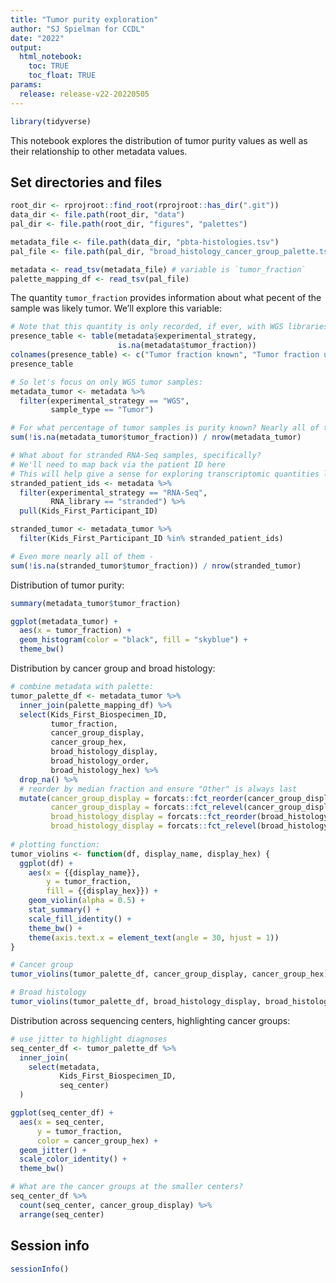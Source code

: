 ```yaml
---
title: "Tumor purity exploration"
author: "SJ Spielman for CCDL"
date: "2022"
output: 
  html_notebook:
    toc: TRUE
    toc_float: TRUE
params:
  release: release-v22-20220505 
---
```


```r
library(tidyverse)
```
This notebook explores the distribution of tumor purity values as well as their relationship to other metadata values.

## Set directories and files
```r
root_dir <- rprojroot::find_root(rprojroot::has_dir(".git"))
data_dir <- file.path(root_dir, "data")
pal_dir <- file.path(root_dir, "figures", "palettes")

metadata_file <- file.path(data_dir, "pbta-histologies.tsv")
pal_file <- file.path(pal_dir, "broad_histology_cancer_group_palette.tsv")

metadata <- read_tsv(metadata_file) # variable is `tumor_fraction`
palette_mapping_df <- read_tsv(pal_file)
```

The quantity `tumor_fraction` provides information about what pecent of the sample was likely tumor. 
We'll explore this variable:

```r

# Note that this quantity is only recorded, if ever, with WGS libraries: 
presence_table <- table(metadata$experimental_strategy,
                        is.na(metadata$tumor_fraction))
colnames(presence_table) <- c("Tumor fraction known", "Tumor fraction unknown")
presence_table

# So let's focus on only WGS tumor samples:
metadata_tumor <- metadata %>%
  filter(experimental_strategy == "WGS", 
         sample_type == "Tumor")

# For what percentage of tumor samples is purity known? Nearly all of them!
sum(!is.na(metadata_tumor$tumor_fraction)) / nrow(metadata_tumor)

# What about for stranded RNA-Seq samples, specifically?
# We'll need to map back via the patient ID here
# This will help give a sense for exploring transcriptomic quantities later
stranded_patient_ids <- metadata %>%
  filter(experimental_strategy == "RNA-Seq", 
         RNA_library == "stranded") %>%
  pull(Kids_First_Participant_ID)

stranded_tumor <- metadata_tumor %>%
  filter(Kids_First_Participant_ID %in% stranded_patient_ids)

# Even more nearly all of them - 
sum(!is.na(stranded_tumor$tumor_fraction)) / nrow(stranded_tumor)
```


Distribution of tumor purity:
```r
summary(metadata_tumor$tumor_fraction)

ggplot(metadata_tumor) + 
  aes(x = tumor_fraction) + 
  geom_histogram(color = "black", fill = "skyblue") + 
  theme_bw()
```


Distribution by cancer group and broad histology:

```r
# combine metadata with palette:
tumor_palette_df <- metadata_tumor %>%
  inner_join(palette_mapping_df) %>%
  select(Kids_First_Biospecimen_ID, 
         tumor_fraction, 
         cancer_group_display, 
         cancer_group_hex, 
         broad_histology_display,
         broad_histology_order,
         broad_histology_hex) %>%
  drop_na() %>%
  # reorder by median fraction and ensure "Other" is always last
  mutate(cancer_group_display = forcats::fct_reorder(cancer_group_display, tumor_fraction), 
         cancer_group_display = forcats::fct_relevel(cancer_group_display, "Other", after = Inf),
         broad_histology_display = forcats::fct_reorder(broad_histology_display, tumor_fraction), 
         broad_histology_display = forcats::fct_relevel(broad_histology_display, "Other", after = Inf))
         
# plotting function:
tumor_violins <- function(df, display_name, display_hex) {
  ggplot(df) + 
    aes(x = {{display_name}},
        y = tumor_fraction, 
        fill = {{display_hex}}) + 
    geom_violin(alpha = 0.5) +
    stat_summary() + 
    scale_fill_identity() + 
    theme_bw() +
    theme(axis.text.x = element_text(angle = 30, hjust = 1)) 
}

# Cancer group
tumor_violins(tumor_palette_df, cancer_group_display, cancer_group_hex)

# Broad histology
tumor_violins(tumor_palette_df, broad_histology_display, broad_histology_hex)
```




Distribution across sequencing centers, highlighting cancer groups:

```r
# use jitter to highlight diagnoses
seq_center_df <- tumor_palette_df %>%
  inner_join(
    select(metadata, 
           Kids_First_Biospecimen_ID, 
           seq_center)
  )

ggplot(seq_center_df) +
  aes(x = seq_center, 
      y = tumor_fraction, 
      color = cancer_group_hex) + 
  geom_jitter() + 
  scale_color_identity() + 
  theme_bw()

# What are the cancer groups at the smaller centers?
seq_center_df %>%
  count(seq_center, cancer_group_display) %>%
  arrange(seq_center)
```

## Session info
```r
sessionInfo()
```

